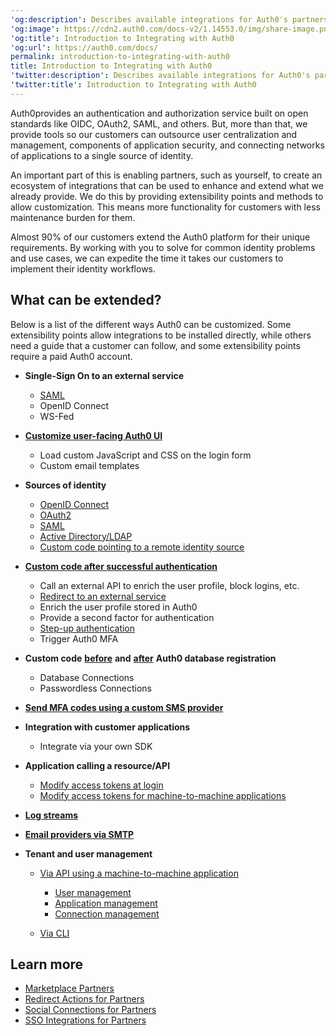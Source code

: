 ---
'og:description': Describes available integrations for Auth0's partners
'og:image': https://cdn2.auth0.com/docs-v2/1.14553.0/img/share-image.png
'og:title': Introduction to Integrating with Auth0
'og:url': https://auth0.com/docs/
permalink: introduction-to-integrating-with-auth0
title: Introduction to Integrating with Auth0
'twitter:description': Describes available integrations for Auth0's partners
'twitter:title': Introduction to Integrating with Auth0
---
Auth0provides an authentication and authorization service built on open standards like OIDC, OAuth2, <Tooltip tip="Security Assertion Markup Language (SAML): Standardized protocol allowing two parties to exchange authentication information without a password." cta="View Glossary" href="/docs/glossary?term=SAML">SAML</Tooltip>, and others. But, more than that, we provide tools so our customers can outsource user centralization and management, components of application security, and connecting networks of applications to a single source of identity.

An important part of this is enabling partners, such as yourself, to create an ecosystem of integrations that can be used to enhance and extend what we already provide. We do this by providing extensibility points and methods to allow customization. This means more functionality for customers with less maintenance burden for them.

Almost 90% of our customers extend the Auth0 platform for their unique requirements. By working with you to solve for common identity problems and use cases, we can expedite the time it takes our customers to implement their identity workflows.

## What can be extended?

Below is a list of the different ways Auth0 can be customized. Some extensibility points allow integrations to be installed directly, while others need a guide that a customer can follow, and some extensibility points require a paid Auth0 account.

* **Single-Sign On to an external service**

  + [SAML](/docs/customize/integrations/marketplace-partners/sso-integrations-for-partners)
  + OpenID Connect
  + WS-Fed
* [**Customize user-facing Auth0 UI**](/docs/customize)

  + Load custom JavaScript and CSS on the login form
  + Custom email templates
* **Sources of identity**

  + [OpenID Connect](/docs/authenticate/identity-providers/enterprise-identity-providers/oidc)
  + [OAuth2](/docs/customize/integrations/marketplace-partners/social-connections-for-partners)
  + [SAML](/docs/authenticate/identity-providers/enterprise-identity-providers/saml)
  + [Active Directory/LDAP](/docs/authenticate/identity-providers/enterprise-identity-providers/active-directory-ldap)
  + [Custom code pointing to a remote identity source](/docs/authenticate/database-connections/custom-db)
* [**Custom code after successful authentication**](/docs/customize/actions/explore-triggers/signup-and-login-triggers/login-trigger)

  + Call an external API to enrich the user profile, block logins, etc.
  + [Redirect to an external service](/docs/customize/integrations/marketplace-partners/redirect-actions-for-partners)
  + Enrich the user profile stored in Auth0
  + Provide a second factor for authentication
  + [Step-up authentication](/docs/secure/multi-factor-authentication/step-up-authentication)
  + Trigger Auth0 MFA
* **Custom code** [**before**](/docs/customize/actions/explore-triggers/signup-and-login-triggers/pre-user-registration-trigger) **and** [**after**](/docs/customize/actions/explore-triggers/signup-and-login-triggers/post-user-registration-trigger) **Auth0 database registration**

  + Database Connections
  + Passwordless Connections
* [**Send MFA codes using a custom SMS provider**](/docs/customize/actions/explore-triggers/mfa-notifications-trigger)
* **Integration with customer applications**

  + Integrate via your own SDK
* **Application calling a resource/API**

  + [Modify access tokens at login](/docs/customize/actions/explore-triggers/signup-and-login-triggers/login-trigger)
  + [Modify access tokens for machine-to-machine applications](/docs/customize/actions/explore-triggers/machine-to-machine-trigger)
* [**Log streams**](/docs/customize/log-streams/custom-log-streams)
* [**Email providers via SMTP**](/docs/customize/email/smtp-email-providers)
* **Tenant and user management**

  + [Via API using a machine-to-machine application](/docs/secure/tokens/access-tokens/management-api-access-tokens)

    - [User management](/docs/manage-users/user-accounts/manage-users-using-the-management-api)
    - [Application management](https://auth0.com/docs/api/management/v2#!/Clients/get_clients)
    - [Connection management](https://auth0.com/docs/api/management/v2#!/Connections/get_connections)
  + [Via CLI](/docs/deploy-monitor/deploy-cli-tool)

## Learn more

* [Marketplace Partners](/docs/customize/integrations/marketplace-partners)
* [Redirect Actions for Partners](/docs/customize/integrations/marketplace-partners/redirect-actions-for-partners)
* [Social Connections for Partners](/docs/customize/integrations/marketplace-partners/social-connections-for-partners)
* [SSO Integrations for Partners](/docs/customize/integrations/marketplace-partners/sso-integrations-for-partners)